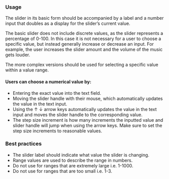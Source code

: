 ### Usage

The slider in its basic form should be accompanied by a label and a number input that doubles as a display for the slider’s current value.

The basic slider does not include discrete values, as the slider represents a percentage of 0-100. In this case it is not necessary for a user to choose a specific value, but instead generally increase or decrease an input. For example, the user increases the slider amount and the volume of the music gets louder.

The more complex versions should be used for selecting a specific value within a value range.

#### Users can choose a numerical value by:

- Entering the exact value into the text field.
- Moving the slider handle with their mouse, which automatically updates the value in the text input.
- Using the ↑ ↓ arrow keys automatically updates the value in the text input and moves the slider handle to the corresponding value.
- The step size increment is how many increments the inputted value and slider handle will jump when using the arrow keys. Make sure to set the step size increments to reasonable values.

### Best practices

- The slider label should indicate what value the slider is changing.
- Range values are used to describe the range in numbers.
- Do not use for ranges that are extremely large i.e. 1-1000.
- Do not use for ranges that are too small i.e. 1-3.
